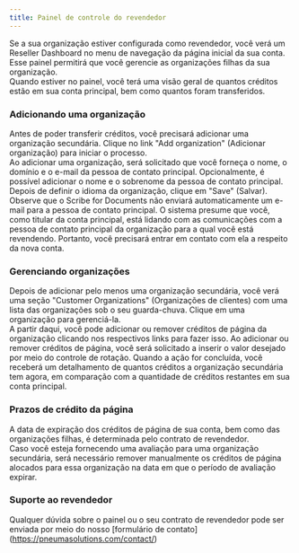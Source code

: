 ```yaml
---
title: Painel de controle do revendedor
---
```



Se a sua organização estiver configurada como revendedor, você verá um Reseller Dashboard no menu de navegação da página inicial da sua conta. Esse painel permitirá que você gerencie as organizações filhas da sua organização.  
Quando estiver no painel, você terá uma visão geral de quantos créditos estão em sua conta principal, bem como quantos foram transferidos.

### Adicionando uma organização

Antes de poder transferir créditos, você precisará adicionar uma organização secundária. Clique no link "Add organization" (Adicionar organização) para iniciar o processo.  
Ao adicionar uma organização, será solicitado que você forneça o nome, o domínio e o e-mail da pessoa de contato principal. Opcionalmente, é possível adicionar o nome e o sobrenome da pessoa de contato principal. Depois de definir o idioma da organização, clique em "Save" (Salvar).  
Observe que o Scribe for Documents não enviará automaticamente um e-mail para a pessoa de contato principal. O sistema presume que você, como titular da conta principal, está lidando com as comunicações com a pessoa de contato principal da organização para a qual você está revendendo. Portanto, você precisará entrar em contato com ela a respeito da nova conta.

### Gerenciando organizações

Depois de adicionar pelo menos uma organização secundária, você verá uma seção "Customer Organizations" (Organizações de clientes) com uma lista das organizações sob o seu guarda-chuva. Clique em uma organização para gerenciá-la.   
A partir daqui, você pode adicionar ou remover créditos de página da organização clicando nos respectivos links para fazer isso. Ao adicionar ou remover créditos de página, você será solicitado a inserir o valor desejado por meio do controle de rotação. Quando a ação for concluída, você receberá um detalhamento de quantos créditos a organização secundária tem agora, em comparação com a quantidade de créditos restantes em sua conta principal.  

### Prazos de crédito da página

A data de expiração dos créditos de página de sua conta, bem como das organizações filhas, é determinada pelo contrato de revendedor.  
Caso você esteja fornecendo uma avaliação para uma organização secundária, será necessário remover manualmente os créditos de página alocados para essa organização na data em que o período de avaliação expirar.

### Suporte ao revendedor

Qualquer dúvida sobre o painel ou o seu contrato de revendedor pode ser enviada por meio do nosso [formulário de contato] (https://pneumasolutions.com/contact/)